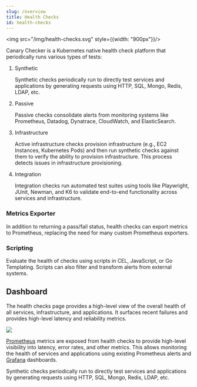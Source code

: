 ```yaml
---
slug: /overview
title: Health Checks
id: health-checks
---
```


<img src="/img/health-checks.svg" style={{width: "900px"}}/>


Canary Checker is a Kubernetes native health check platform that periodically runs various types of tests:


1. Synthetic

   Synthetic checks periodically run to directly test services and applications by generating requests using HTTP, SQL, Mongo, Redis, LDAP, etc.

1. Passive

   Passive checks consolidate alerts from monitoring systems like Prometheus, Datadog, Dynatrace, CloudWatch, and ElasticSearch.

1. Infrastructure

   Active infrastructure checks provision infrastructure (e.g., EC2 Instances, Kubernetes Pods) and then run synthetic checks against them to verify the ability to provision infrastructure. This process detects issues in infrastructure provisioning.

1. Integration

   Integration checks run automated test suites using tools like Playwright, JUnit, Newman, and K6 to validate end-to-end functionality across services and infrastructure.


### Metrics Exporter

In addition to returning a pass/fail status, health checks can export metrics to Prometheus, replacing the need for many custom Prometheus exporters.

### Scripting

Evaluate the health of checks using scripts in CEL, JavaScript, or Go Templating. Scripts can also filter and transform alerts from external systems.


## Dashboard

<Step step={1} name="Dashboard" style="list">
The health checks page provides a high-level view of the overall health of all services, infrastructure, and applications. It surfaces recent failures and provides high-level latency and reliability metrics.

![](./images/canary-dashboard.png)
</Step>


<Step step={1} name="Prometheus" style="list">

[Prometheus](canary-checker/concepts/metrics) metrics are exposed from health checks to provide high-level visibility into latency, error rates, and other metrics. This allows monitoring the health of services and applications using existing Prometheus alerts and [Grafana](canary-checker/concepts/metrics/grafana) dashboards.

</Step>

<Step step={1} name="Synthetic" style="list">
Synthetic checks periodically run to directly test services and applications by generating requests using HTTP, SQL, Mongo, Redis, LDAP, etc.

</Step>



